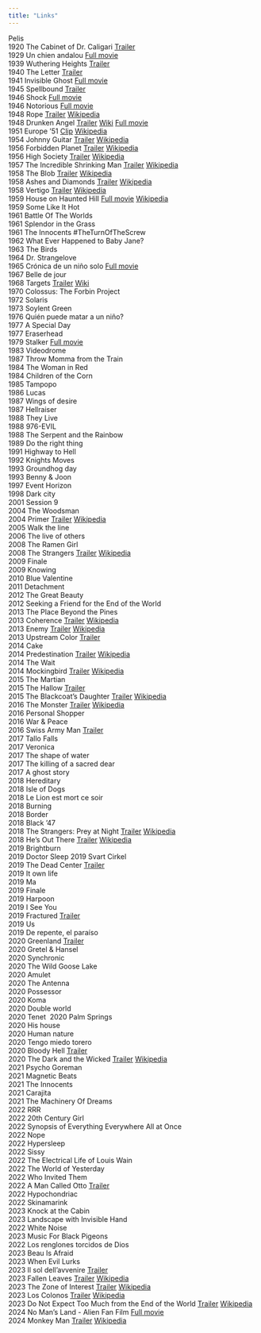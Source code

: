 ```yaml
---
title: "Links"
---
```


Pelis\
1920 The Cabinet of Dr. Caligari <a href="https://www.youtube.com/watch?v=IAtpxqajFak" target="_blank">Trailer</a>\
1929 Un chien andalou <a href="https://www.youtube.com/watch?v=JbBfHy2qNeA" target="_blank">Full movie</a>\
1939 Wuthering Heights <a href="https://www.youtube.com/watch?v=XmuMd4FnnYo" target="_blank">Trailer</a>\
1940 The Letter <a href="https://www.youtube.com/watch?v=qEWK9c-c12E" target="_blank">Trailer</a>\
1941 Invisible Ghost <a href="https://www.youtube.com/watch?v=b8zuKPcdVWE" target="_blank">Full movie</a>\
1945 Spellbound <a href="https://www.youtube.com/watch?v=HIBaGIUbXqI" target="_blank">Trailer</a>\
1946 Shock <a href="https://www.youtube.com/watch?v=lZuHHzKdovM" target="_blank">Full movie</a>\
1946 Notorious <a href="https://www.youtube.com/watch?v=7LwPhO2qPcQ" target="_blank">Full movie</a>\
1948 Rope <a href="https://www.youtube.com/watch?v=8xkQoH8QbVs" target="_blank">Trailer</a>\ <a href="https://en.wikipedia.org/wiki/Rope_%28film%29" target="_blank">Wikipedia</a>\
1948 Drunken Angel <a href="https://www.youtube.com/watch?v=U7aciSwf43o" target="_blank">Trailer</a> <a href="https://en.wikipedia.org/wiki/Drunken_Angel" target="_blank">Wiki</a> <a href="https://www.youtube.com/watch?v=-FYhv39l8jE" target="_blank">Full movie</a>\
1951 Europe '51 <a href="https://www.youtube.com/watch?v=btDP-vfiouw" target="_blank">Clip</a>\ <a href="https://en.wikipedia.org/wiki/Europe_%2751" target="_blank">Wikipedia</a>\
1954 Johnny Guitar <a href="https://www.youtube.com/watch?v=xVLDdyMYyH0" target="_blank">Trailer</a>\ <a href="https://en.wikipedia.org/wiki/Johnny_Guitar" target="_blank">Wikipedia</a>\
1956 Forbidden Planet <a href="https://www.youtube.com/watch?v=AxQ9GG6hUDM" target="_blank">Trailer</a>\ <a href="https://en.wikipedia.org/wiki/Forbidden_Planet" target="_blank">Wikipedia</a>\
1956 High Society <a href="https://www.youtube.com/watch?v=jU9SfpVOuSQ" target="_blank">Trailer</a>\ <a href="https://en.wikipedia.org/wiki/High_Society_(1956_film)" target="_blank">Wikipedia</a>\
1957 The Incredible Shrinking Man <a href="https://www.youtube.com/watch?v=VnDfrveCADo" target="_blank">Trailer</a>\ <a href="https://en.wikipedia.org/wiki/The_Incredible_Shrinking_Man" target="_blank">Wikipedia</a>\
1958 The Blob <a href="https://www.youtube.com/watch?v=J-heIT3L9Qg" target="_blank">Trailer</a>\ <a href="https://en.wikipedia.org/wiki/The_Blob" target="_blank">Wikipedia</a>\
1958 Ashes and Diamonds <a href="https://www.youtube.com/watch?v=L6CAOVuO-t0" target="_blank">Trailer</a>\ <a href="https://en.wikipedia.org/wiki/Ashes_and_Diamonds_%28film%29" target="_blank">Wikipedia</a>\
1958 Vertigo <a href="https://www.youtube.com/watch?v=Z5jvQwwHQNY" target="_blank">Trailer</a>\ <a href="https://en.wikipedia.org/wiki/Vertigo_(film)" target="_blank">Wikipedia</a>\
1959 House on Haunted Hill <a href="https://www.youtube.com/watch?v=GZ5paTwRA_k" target="_blank">Full movie</a>\ <a href="https://en.wikipedia.org/wiki/House_on_Haunted_Hill" target="_blank">Wikipedia</a>\
1959 Some Like It Hot\
1961 Battle Of The Worlds\
1961 Splendor in the Grass\
1961 The Innocents #TheTurnOfTheScrew\
1962 What Ever Happened to Baby Jane?\
1963 The Birds\
1964 Dr. Strangelove\
1965 Crónica de un niño solo <a href="https://www.youtube.com/watch?v=VDGUX7zRqGs" target="_blank">Full movie</a>\
1967 Belle de jour\
1968 Targets <a href="https://www.youtube.com/watch?v=oiSc3xAXX5g" target="_blank">Trailer</a> <a href="https://en.wikipedia.org/wiki/Targets" target="_blank">Wiki</a>\
1970 Colossus: The Forbin Project\
1972 Solaris\
1973 Soylent Green\
1976 Quién puede matar a un niño?\
1977 A Special Day\
1977 Eraserhead\
1979 Stalker <a href="https://www.youtube.com/watch?v=Q3hBLv-HLEc" target="_blank">Full movie</a>\
1983 Videodrome\
1987 Throw Momma from the Train\
1984 The Woman in Red\
1984 Children of the Corn\
1985 Tampopo\
1986 Lucas\
1987 Wings of desire\
1987 Hellraiser\
1988 They Live\
1988 976-EVIL\
1988 The Serpent and the Rainbow\
1989 Do the right thing\
1991 Highway to Hell\
1992 Knights Moves\
1993 Groundhog day\
1993 Benny & Joon\
1997 Event Horizon\
1998 Dark city\
2001 Session 9\
2004 The Woodsman\
2004 Primer <a href="https://www.youtube.com/watch?v=-vD-yj9o664" target="_blank">Trailer</a>\ <a href="https://en.wikipedia.org/wiki/Primer_(film)" target="_blank">Wikipedia</a>\
2005 Walk the line\
2006 The live of others\
2008 The Ramen Girl\
2008 The Strangers <a href="https://www.youtube.com/watch?v=BbqELQHpmQM" target="_blank">Trailer</a>\ <a href="https://en.wikipedia.org/wiki/The_Strangers_(2008_film)" target="_blank">Wikipedia</a>\
2009 Finale\
2009 Knowing\
2010 Blue Valentine\
2011 Detachment\
2012 The Great Beauty\
2012 Seeking a Friend for the End of the World\
2013 The Place Beyond the Pines\
2013 Coherence <a href="https://www.youtube.com/watch?v=kxAOewNzz-8" target="_blank">Trailer</a>\ <a href="https://en.wikipedia.org/wiki/Coherence_(film)" target="_blank">Wikipedia</a>\
2013 Enemy <a href="https://www.youtube.com/watch?v=FJuaAWrgoUY" target="_blank">Trailer</a>\ <a href="https://en.wikipedia.org/wiki/Enemy_(2013_film)" target="_blank">Wikipedia</a>\
2013 Upstream Color <a href="https://www.youtube.com/watch?v=SilYsr_3vrA" target="_blank">Trailer</a>\
2014 Cake\
2014 Predestination <a href="https://www.youtube.com/watch?v=xxG-YfedrfU" target="_blank">Trailer</a>\ <a href="https://en.wikipedia.org/wiki/Predestination_(film)" target="_blank">Wikipedia</a>\
2014 The Wait\
2014 Mockingbird <a href="https://www.youtube.com/watch?v=37ePQnU9Yc8" target="_blank">Trailer</a>\ <a href="https://en.wikipedia.org/wiki/Mockingbird_(film)" target="_blank">Wikipedia</a>\
2015 The Martian\
2015 The Hallow <a href="https://www.youtube.com/watch?v=8fDo3-mluOs" target="_blank">Trailer</a>\
2015 The Blackcoat's Daughter <a href="https://www.youtube.com/watch?v=3IH9Jjz3jJA" target="_blank">Trailer</a>\ <a href="https://en.wikipedia.org/wiki/The_Blackcoat%27s_Daughter" target="_blank">Wikipedia</a>\
2016 The Monster <a href="https://www.youtube.com/watch?v=tbyCUdzR87Y" target="_blank">Trailer</a>\ <a href="https://en.wikipedia.org/wiki/The_Monster_(2016_film)" target="_blank">Wikipedia</a>\
2016 Personal Shopper\
2016 War & Peace\
2016 Swiss Army Man <a href="https://www.youtube.com/watch?v=yrK1f4TsQfM" target="_blank">Trailer</a>\
2017 Tallo Falls\
2017 Veronica\
2017 The shape of water\
2017 The killing of a sacred dear\
2017 A ghost story\
2018 Hereditary\
2018 Isle of Dogs\
2018 Le Lion est mort ce soir\
2018 Burning\
2018 Border\
2018 Black '47\
2018 The Strangers: Prey at Night <a href="https://www.youtube.com/watch?v=91-Z20uttEk" target="_blank">Trailer</a>\ <a href="https://en.wikipedia.org/wiki/The_Strangers:_Prey_at_Night" target="_blank">Wikipedia</a>\
2018 He's Out There <a href="https://www.youtube.com/watch?v=Bai2ktAZpM8" target="_blank">Trailer</a>\ <a href="https://en.wikipedia.org/wiki/He%27s_Out_There" target="_blank">Wikipedia</a>\
2019 Brightburn\
2019 Doctor Sleep
2019 Svart Cirkel\
2019 The Dead Center <a href="https://www.youtube.com/watch?v=DmC25jd1N5Q" target="_blank">Trailer</a>\
2019 It own life\
2019 Ma\
2019 Finale\
2019 Harpoon\
2019 I See You\
2019 Fractured  <a href="https://www.youtube.com/watch?v=S8obCz5NSog" target="_blank">Trailer</a>\
2019 Us\
2019 De repente, el paraíso\
2020 Greenland <a href="https://www.youtube.com/watch?v=RTODtIQQRpA" target="_blank">Trailer</a>\
2020 Gretel & Hansel\
2020 Synchronic\
2020 The Wild Goose Lake\
2020 Amulet\
2020 The Antenna\
2020 Possessor\
2020 Koma\
2020 Double world\
2020 Tenet\ 
2020 Palm Springs\
2020 His house\
2020 Human nature\
2020 Tengo miedo torero\
2020 Bloody Hell <a href="https://www.youtube.com/watch?v=dnPQ7x8HxA0" target="_blank">Trailer</a>\
2020 The Dark and the Wicked <a href="https://www.youtube.com/watch?v=zM-jmNmX50Q" target="_blank">Trailer</a>\ <a href="https://en.wikipedia.org/wiki/The_Dark_and_the_Wicked" target="_blank">Wikipedia</a>\
2021 Psycho Goreman\
2021 Magnetic Beats\
2021 The Innocents\
2021 Carajita\
2021 The Machinery Of Dreams\
2022 RRR\
2022 20th Century Girl\
2022 Synopsis of Everything Everywhere All at Once\
2022 Nope\
2022 Hypersleep\
2022 Sissy\
2022 The Electrical Life of Louis Wain\
2022 The World of Yesterday\
2022 Who Invited Them\
2022 A Man Called Otto <a href="https://www.youtube.com/watch?v=eFYUX9l-m5I" target="_blank">Trailer</a>\
2022 Hypochondriac\
2022 Skinamarink\
2023 Knock at the Cabin\
2023 Landscape with Invisible Hand\
2022 White Noise\
2023 Music For Black Pigeons\
2022 Los renglones torcidos de Dios\
2023 Beau Is Afraid\
2023 When Evil Lurks\
2023 Il sol dell'avvenire <a href="https://www.youtube.com/watch?v=2wG9YADIH3c" target="_blank">Trailer</a>\
2023 Fallen Leaves <a href="https://www.youtube.com/watch?v=a7n8IXlIcS4" target="_blank">Trailer</a>\ <a href="https://en.wikipedia.org/wiki/Fallen_Leaves_(film)" target="_blank">Wikipedia</a>\
2023 The Zone of Interest <a href="https://www.youtube.com/watch?v=r-vfg3KkV54" target="_blank">Trailer</a>\ <a href="https://en.wikipedia.org/wiki/The_Zone_of_Interest_%28film%29" target="_blank">Wikipedia</a>\
2023 Los Colonos <a href="https://www.youtube.com/watch?v=rdy--tzaUeo" target="_blank">Trailer</a>\ <a href="https://en.wikipedia.org/wiki/The_Settlers_%282023_film%29" target="_blank">Wikipedia</a>\
2023 Do Not Expect Too Much from the End of the World <a href="https://www.youtube.com/watch?v=kd721-EpgRw" target="_blank">Trailer</a>\ <a href="https://en.wikipedia.org/wiki/Do_Not_Expect_Too_Much_from_the_End_of_the_World" target="_blank">Wikipedia</a>\
2024 No Man's Land - Alien Fan Film <a href="https://www.youtube.com/watch?v=h5Fnlq2T0Vg" target="_blank">Full movie</a>\
2024 Monkey Man <a href="https://www.youtube.com/watch?v=aqa3YTtwvaU" target="_blank">Trailer</a>\ <a href="https://en.wikipedia.org/wiki/Monkey_Man_(film)" target="_blank">Wikipedia</a>\
